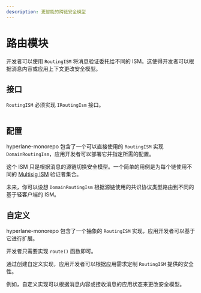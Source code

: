 ```yaml
---
description: 更智能的跨链安全模型
---
```


# 路由模块

开发者可以使用 `RoutingISM` 将消息验证委托给不同的 ISM。这使得开发者可以根据消息内容或应用上下文更改安全模型。

## 接口

`RoutingISM` 必须实现 `IRoutingIsm` 接口。

```solidity file=<rootDir>/node_modules/@hyperlane-xyz/core/contracts/interfaces/isms/IRoutingIsm.sol
```

## 配置

hyperlane-monorepo 包含了一个可以直接使用的 `RoutingISM` 实现 `DomainRoutingIsm`，应用开发者可以部署它并指定所需的配置。

这个 ISM 只是根据消息的源链切换安全模型。一个简单的用例是为每个链使用不同的 [Multisig ISM](multisig-ISM-interface.mdx) 验证者集合。

未来，你可以设想 `DomainRoutingIsm` 根据源链使用的共识协议类型路由到不同的基于轻客户端的 ISM。

## 自定义

hyperlane-monorepo 包含了一个抽象的 `RoutingISM` 实现，应用开发者可以基于它进行扩展。

开发者只需要实现 `route()` 函数即可。

通过创建自定义实现，应用开发者可以根据应用需求定制 `RoutingISM` 提供的安全性。

例如，自定义实现可以根据消息内容或接收消息的应用状态来更改安全模型。
